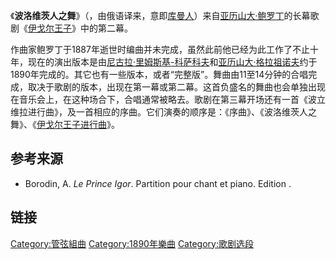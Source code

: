{{Listen|filename=PDP-CH - Staatskapelle Berlin - Leo Blech - Prince Igor - Alexander Borodin - Dance No. 8 - Electrola-ej609-62-788.flac|title=''第8號舞曲''|description=[[柏林國立樂團|柏林國立樂團]]於1913年在[[柏林國立歌劇院|柏林國立歌劇院]]的演出（4:00）}}
《'''波洛维茨人之舞'''》（{{lang-rus|Половецкие пляски，[[拉丁化|拉丁化转写]]：Polovetskie plyaski}}，由俄语{{lang|eu|Половци}}译来，意即[[库曼人|库曼人]]）来自[[亚历山大·鲍罗丁|亚历山大·鲍罗丁]]的长幕歌剧《[[伊戈尔王子|伊戈尔王子]]》中的第二幕。

作曲家鲍罗丁于1887年逝世时编曲并未完成，虽然此前他已经为此工作了不止十年，现在的演出版本是由[[尼古拉·里姆斯基-科萨科夫|尼古拉·里姆斯基-科萨科夫]]和[[亚历山大·格拉祖诺夫|亚历山大·格拉祖诺夫]]约于1890年完成的。其它也有一些版本，或者“完整版”。舞曲由11至14分钟的合唱完成，取决于歌剧的版本，出现在第一幕或第二幕。这首负盛名的舞曲也会单独出现在音乐会上，在这种场合下，合唱通常被略去。歌剧在第三幕开场还有一首《波立维拉进行曲》，及一首相应的序曲。它们演奏的顺序是：《序曲》、《波洛维茨人之舞》、《[[伊戈尔王子进行曲|伊戈尔王子进行曲]]》。

==参考来源==
{{reflist}}
*Borodin, A. ''Le Prince Igor''. Partition pour chant et piano. Edition {{link-en|M.P. Belaieff|Mitrofan Belyayev}}. {{ru icon}}{{fr icon}}{{de icon}}

==链接==

[[Category:管弦組曲|Category:管弦組曲]]
[[Category:1890年樂曲|Category:1890年樂曲]]
[[Category:歌剧选段|Category:歌剧选段]]